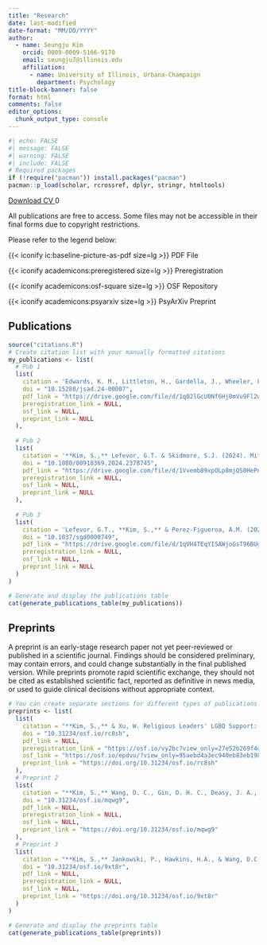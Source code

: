 ```yaml
---
title: "Research"
date: last-modified
date-format: "MM/DD/YYYY"
author:
  - name: Seungju Kim
    orcid: 0009-0009-5166-9170
    email: seungju7@illinois.edu
    affiliation: 
      - name: University of Illinois, Urbana-Champaign
        department: Psychology
title-block-banner: false
format: html
comments: false
editor_options: 
  chunk_output_type: console
---
```


```r
#| echo: FALSE
#| message: FALSE
#| warning: FALSE
#| include: FALSE
# Required packages
if (!require("pacman")) install.packages("pacman")
pacman::p_load(scholar, rcrossref, dplyr, stringr, htmltools)
```

<a href="https://docs.google.com/document/d/1bB2WnhJIigiq-S9CmZNKPpmEYytFz98U/export?format=pdf" 
   class="btn btn-success" 
   target="_blank"
   id="cv-download-button"
   data-tracking="cv-download">
    <i class="bi bi-file-earmark-pdf"></i> Download CV
</a>
<span id="count" class="badge bg-primary ms-2">0</span>


<script type="module">
  import { initializeApp } from 'https://www.gstatic.com/firebasejs/9.6.1/firebase-app.js';
  import { getFirestore, doc, getDoc, runTransaction } from 'https://www.gstatic.com/firebasejs/9.6.1/firebase-firestore.js';

  document.addEventListener('DOMContentLoaded', function() {
    // Your web app's Firebase configuration
    const firebaseConfig = {
      apiKey: "{{ FB_API }}",
      authDomain: "cv-download-40a41.firebaseapp.com",
      projectId: "cv-download-40a41",
      storageBucket: "cv-download-40a41.firebasestorage.app",
      messagingSenderId: "842134969852",
      appId: "{{ APPID }}",
      measurementId: "G-7149VRMDP5"
    };

    // Initialize Firebase
    const app = initializeApp(firebaseConfig);
    const db = getFirestore(app);
    const countRef = doc(db, "counts", "cvDownload"); // Updated to match your new structure

    // Function to increment the CV download count
    async function incrementCount() {
      console.log("Increment button clicked");
      try {
        await runTransaction(db, async (transaction) => {
          const countDoc = await transaction.get(countRef);
          if (!countDoc.exists()) {
            console.log("Document does not exist. Creating new document.");
            transaction.set(countRef, { counts: 1 }); // Changed count to counts to match your field name
          } else {
            const newCount = countDoc.data().counts + 1; // Changed count to counts
            console.log("Document exists. Updating count to:", newCount);
            transaction.update(countRef, { counts: newCount }); // Changed count to counts
          }
        });
        console.log("Transaction successful!");
        getCount();
      } catch (error) {
        console.error("Transaction failed:", error);
      }
    }

    // Function to get the current CV download count
    async function getCount() {
      console.log("Fetching count from Firestore");
      try {
        const countDoc = await getDoc(countRef);
        if (countDoc.exists()) {
          console.log("Count document exists:", countDoc.data());
          document.getElementById("count").innerText = countDoc.data().counts; // Changed count to counts
        } else {
          console.log("Count document does not exist");
          document.getElementById("count").innerText = "0";
        }
      } catch (error) {
        console.error("Error getting document:", error);
      }
    }

    // Load the current count when the page loads
    getCount();

    // Attach event listener to the CV download button
    document.getElementById('cv-download-button').addEventListener('click', incrementCount);
  });
</script>

:::callout-note
All publications are free to access. Some files may not be accessible in their final forms due to copyright restrictions.

Please refer to the legend below:

{{< iconify ic:baseline-picture-as-pdf size=lg >}} PDF File

{{< iconify academicons:preregistered size=lg >}} Preregistration

{{< iconify academicons:osf-square size=lg >}} OSF Repository

{{< iconify academicons:psyarxiv size=lg >}} PsyArXiv Preprint
:::

## Publications

```r
source("citations.R")
# Create citation list with your manually formatted citations
my_publications <- list(
  # Pub 1
  list(
    citation = 'Edwards, K. M., Littleton, H., Gardella, J., Wheeler, L. A., Farquhar-Leicester, A., Xu, W., Spitz, C., Hespe, P., Chavez, A., **Kim, S.,** Choi, D., Allen, M., Camp, E., Ashworth, S., Sharma, M., Girard, J., Higgins, M., Hopfauf, S., & Neighbors, C. (2025). An Online Program for Sexual and Gender Minority Youth Reduces Alcohol Use and Teen Dating Violence: A Randomized Controlled Trial. *Journal of Studies on Alcohol and Drugs.* [https://doi.org/10.15288/jsad.24-00007](doi.org/10.15288/jsad.24-00007)',
    doi = "10.15288/jsad.24-00007",
    pdf_link = "https://drive.google.com/file/d/1q02lGcU0Nf6Hj0mVu9Fl2wygBx3SfjlY/view?usp=sharing",
    preregistration_link = NULL,
    osf_link = NULL,
    preprint_link = NULL
  ),
  
  # Pub 2
  list(
    citation = '**Kim, S.,** Lefevor, G.T. & Skidmore, S.J. (2024). Mitigating the Impact of Religiously Based Family Expectations on Depression among Sexual and Gender Minorities: The Role of Authenticity. *Journal of Homosexuality.* [https://doi.org/10.1080/00918369.2024.2378745](https://doi.org/10.1080/00918369.2024.2378745)',
    doi = "10.1080/00918369.2024.2378745",
    pdf_link = "https://drive.google.com/file/d/1Vvemb89xpOLp8mjQS0HePneRliNTD5zF/view?usp=sharing",
    preregistration_link = NULL,
    osf_link = NULL,
    preprint_link = NULL
  ),
  
  # Pub 3
  list(
    citation = 'Lefevor, G.T., **Kim, S.,** & Perez-Figueroa, A.M. (2024). How does religiousness influence health among sexual and gender minorities? Evaluating the propositions of the religious/spiritual stress and resilience model. *Psychology of Sexual Orientation and Gender Diversity.* [https://doi.org/10.1037/sgd0000749](https://doi.org/10.1037/sgd0000749)',
    doi = "10.1037/sgd0000749",
    pdf_link = "https://drive.google.com/file/d/1qVH4TEqYISAWjoGsT96BUgfcmWyyhzrG/view?usp=sharing",
    preregistration_link = NULL,
    osf_link = NULL,
    preprint_link = NULL
  )
)

# Generate and display the publications table
cat(generate_publications_table(my_publications))
```

## Preprints

:::callout-warning
A preprint is an early-stage research paper not yet peer-reviewed or published in a scientific journal. Findings should be considered preliminary, may contain errors, and could change substantially in the final published version. While preprints promote rapid scientific exchange, they should not be cited as established scientific fact, reported as definitive in news media, or used to guide clinical decisions without appropriate context.
:::

```r
# You can create separate sections for different types of publications
preprints <- list(
  list(
    citation = "**Kim, S.,** & Xu, W. Religious Leaders' LGBQ Support: A National Survey Examining Psychosocial, Religious, and Congregational Factors. (2024). *OSF* [https://doi.org/10.31234/osf.io/rc8sh](https://doi.org/10.31234/osf.io/rc8sh)",
    doi = "10.31234/osf.io/rc8sh",
    pdf_link = NULL,
    preregistration_link = "https://osf.io/vy2bc?view_only=27e52b269f4d43f2b66275c3524becdf",
    osf_link = "https://osf.io/epdvu/?view_only=95aebd4a3ec940eb83eb198b8848c7d8",
    preprint_link = "https://doi.org/10.31234/osf.io/rc8sh"
  ),
  # Preprint 2
  list(
    citation = "**Kim, S.,** Wang, D. C., Gin, D. H. C., Deasy, J. A., & Sandage, S. (2024). Contrasting Experiences: Gender Disparities in Spirituality, Character Strengths, Mental Health, and Social Justice Among Next-Generation Religious Leaders. *OSF* [https://doi.org/10.31234/osf.io/mqwg9](https://doi.org/10.31234/osf.io/mqwg9)",
    doi = "10.31234/osf.io/mqwg9",
    pdf_link = NULL,
    preregistration_link = NULL,
    osf_link = NULL,
    preprint_link = "https://doi.org/10.31234/osf.io/mqwg9"
  ),
  # Preprint 3
  list(
    citation = "**Kim, S.,** Jankowski, P., Hawkins, H.A., & Wang, D.C. (2024). Patterns of Christian Nationalist Engagement and Connections to Spirituality. *OSF* [https://doi.org/10.31234/osf.io/9xt8r](https://doi.org/10.31234/osf.io/9xt8r)",
    doi = "10.31234/osf.io/9xt8r",
    pdf_link = NULL,
    preregistration_link = NULL,
    osf_link = NULL,
    preprint_link = "https://doi.org/10.31234/osf.io/9xt8r"
  )
)

# Generate and display the preprints table
cat(generate_publications_table(preprints))
```

